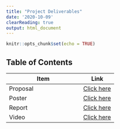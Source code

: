 ```yaml
---
title: "Project Deliverables"
date: '2020-10-09'
clearReading: true 
output: html_document
---
```


```r
knitr::opts_chunk$set(echo = TRUE)
```

## Table of Contents

Item         | Link
-------------|------
Proposal     | [Click here](/2020/10/project-proposal-identifying-neighbourhoods-with-childhood-developmental-risk-through-geospatial-analysis-of-built-spaces/)
Poster       | [Click here](/2020/11/project-poster/)
Report       | [Click here](https://smu-my.sharepoint.com/:b:/g/personal/xrwong_2017_sis_smu_edu_sg/Eb35Q7OToARJt1sY20C9nnsBwD0i2ta2csLgjv32Wu3jJQ?e=cxasHP)
Video        | [Click here](/2020/11/project-video/)

